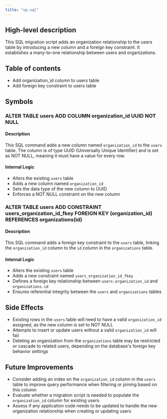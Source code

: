 ```yaml
---
title: "up.sql"
---
```


## High-level description
This SQL migration script adds an organization relationship to the users table by introducing a new column and a foreign key constraint. It establishes a many-to-one relationship between users and organizations.

## Table of contents
- Add organization_id column to users table
- Add foreign key constraint to users table

## Symbols

### ALTER TABLE users ADD COLUMN organization_id UUID NOT NULL
#### Description
This SQL command adds a new column named `organization_id` to the `users` table. The column is of type UUID (Universally Unique Identifier) and is set as NOT NULL, meaning it must have a value for every row.

#### Internal Logic
- Alters the existing `users` table
- Adds a new column named `organization_id`
- Sets the data type of the new column to UUID
- Enforces a NOT NULL constraint on the new column

### ALTER TABLE users ADD CONSTRAINT users_organization_id_fkey FOREIGN KEY (organization_id) REFERENCES organizations(id)
#### Description
This SQL command adds a foreign key constraint to the `users` table, linking the `organization_id` column to the `id` column in the `organizations` table.

#### Internal Logic
- Alters the existing `users` table
- Adds a new constraint named `users_organization_id_fkey`
- Defines a foreign key relationship between `users.organization_id` and `organizations.id`
- Ensures referential integrity between the `users` and `organizations` tables

## Side Effects
- Existing rows in the `users` table will need to have a valid `organization_id` assigned, as the new column is set to NOT NULL
- Attempts to insert or update users without a valid `organization_id` will fail
- Deleting an organization from the `organizations` table may be restricted or cascade to related users, depending on the database's foreign key behavior settings

## Future Improvements
- Consider adding an index on the `organization_id` column in the `users` table to improve query performance when filtering or joining based on this column
- Evaluate whether a migration script is needed to populate the `organization_id` column for existing users
- Assess if any application code needs to be updated to handle the new organization relationship when creating or updating users